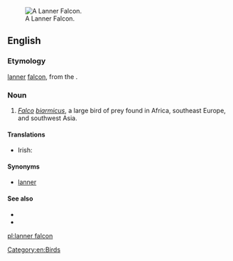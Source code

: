 [[Image:Lanner Falcon 800.jpg|thumb|A Lanner Falcon.]]
==English==

===Etymology===

[[lanner]] [[falcon]], from the {{etyl|frm}} {{term|lanier||cowardly|lang=frm}}.

===Noun===
{{en-noun}}

# ''[[Falco]] [[biarmicus]]'', a large bird of prey found in Africa, southeast Europe, and southwest Asia.

====Translations====
{{trans-top|Falco biarmicus}}
* Irish: {{t-|ga|fabhcún Lanner|m}}
{{trans-mid}}
{{trans-bottom}}

====Synonyms====
*[[lanner]]

====See also====
*{{pedialite}}
*{{specieslite|Falco biarmicus}}

[[Category:en:Birds]]

[[pl:lanner falcon]]